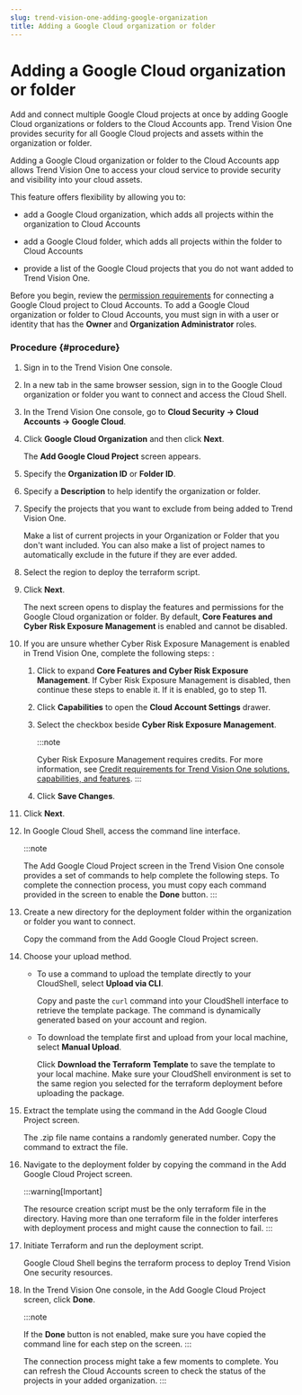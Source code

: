 ```yaml
---
slug: trend-vision-one-adding-google-organization
title: Adding a Google Cloud organization or folder
---
```

# Adding a Google Cloud organization or folder

Add and connect multiple Google Cloud projects at once by adding Google Cloud organizations or folders to the Cloud Accounts app. Trend Vision One provides security for all Google Cloud projects and assets within the organization or folder.

Adding a Google Cloud organization or folder to the Cloud Accounts app allows Trend Vision One to access your cloud service to provide security and visibility into your cloud assets.

This feature offers flexibility by allowing you to:

- add a Google Cloud organization, which adds all projects within the organization to Cloud Accounts

- add a Google Cloud folder, which adds all projects within the folder to Cloud Accounts

- provide a list of the Google Cloud projects that you do not want added to Trend Vision One.

Before you begin, review the [permission requirements](gcp-required-permissions.mdx) for connecting a Google Cloud project to Cloud Accounts. To add a Google Cloud organization or folder to Cloud Accounts, you must sign in with a user or identity that has the **Owner** and **Organization Administrator** roles.

### Procedure {#procedure}

1.  Sign in to the Trend Vision One console.

2.  In a new tab in the same browser session, sign in to the Google Cloud organization or folder you want to connect and access the Cloud Shell.

3.  In the Trend Vision One console, go to **Cloud Security → Cloud Accounts → Google Cloud**.

4.  Click **Google Cloud Organization** and then click **Next**.

    The **Add Google Cloud Project** screen appears.

5.  Specify the **Organization ID** or **Folder ID**.

6.  Specify a **Description** to help identify the organization or folder.

7.  Specify the projects that you want to exclude from being added to Trend Vision One.

    Make a list of current projects in your Organization or Folder that you don't want included. You can also make a list of project names to automatically exclude in the future if they are ever added.

8.  Select the region to deploy the terraform script.

9.  Click **Next**.

    The next screen opens to display the features and permissions for the Google Cloud organization or folder. By default, **Core Features and Cyber Risk Exposure Management** is enabled and cannot be disabled.

10. If you are unsure whether Cyber Risk Exposure Management is enabled in Trend Vision One, complete the following steps: :

    1.  Click to expand **Core Features and Cyber Risk Exposure Management**. If Cyber Risk Exposure Management is disabled, then continue these steps to enable it. If it is enabled, go to step 11.

    2.  Click **Capabilities** to open the **Cloud Account Settings** drawer.

    3.  Select the checkbox beside **Cyber Risk Exposure Management**.

        :::note

        Cyber Risk Exposure Management requires credits. For more information, see [Credit requirements for Trend Vision One solutions, capabilities, and features](credit-req-for-apps-services.mdx).
        :::

    4.  Click **Save Changes**.

11. Click **Next**.

12. In Google Cloud Shell, access the command line interface.

    :::note

    The Add Google Cloud Project screen in the Trend Vision One console provides a set of commands to help complete the following steps. To complete the connection process, you must copy each command provided in the screen to enable the **Done** button.
    :::

13. Create a new directory for the deployment folder within the organization or folder you want to connect.

    Copy the command from the Add Google Cloud Project screen.

14. Choose your upload method.

    - To use a command to upload the template directly to your CloudShell, select **Upload via CLI**.

      Copy and paste the `curl` command into your CloudShell interface to retrieve the template package. The command is dynamically generated based on your account and region.

    - To download the template first and upload from your local machine, select **Manual Upload**.

      Click **Download the Terraform Template** to save the template to your local machine. Make sure your CloudShell environment is set to the same region you selected for the terraform deployment before uploading the package.

15. Extract the template using the command in the Add Google Cloud Project screen.

    The .zip file name contains a randomly generated number. Copy the command to extract the file.

16. Navigate to the deployment folder by copying the command in the Add Google Cloud Project screen.

    :::warning[Important]

    The resource creation script must be the only terraform file in the directory. Having more than one terraform file in the folder interferes with deployment process and might cause the connection to fail.
    :::

17. Initiate Terraform and run the deployment script.

    Google Cloud Shell begins the terraform process to deploy Trend Vision One security resources.

18. In the Trend Vision One console, in the Add Google Cloud Project screen, click **Done**.

    :::note

    If the **Done** button is not enabled, make sure you have copied the command line for each step on the screen.
    :::

    The connection process might take a few moments to complete. You can refresh the Cloud Accounts screen to check the status of the projects in your added organization.
:::
